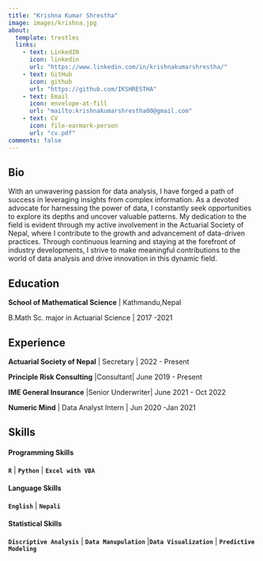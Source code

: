 ```yaml
---
title: "Krishna Kumar Shrestha"
image: images/krishna.jpg
about: 
  template: trestles
  links:
    - text: LinkedIN
      icon: linkedin
      url: "https://www.linkedin.com/in/krishnakumarshrestha/"
    - text: GitHub
      icon: github
      url: "https://github.com/IKSHRESTHA"
    - text: Email
      icon: envelope-at-fill
      url: "mailto:krishnakumarshrestha00@gmail.com"
    - text: CV
      icon: file-earmark-person
      url: "cv.pdf"
comments: false
---
```


::: column-page
## Bio

With an unwavering passion for data analysis, I have forged a path of success in leveraging insights from complex information. As a devoted advocate for harnessing the power of data, I constantly seek opportunities to explore its depths and uncover valuable patterns. My dedication to the field is evident through my active involvement in the Actuarial Society of Nepal, where I contribute to the growth and advancement of data-driven practices. Through continuous learning and staying at the forefront of industry developments, I strive to make meaningful contributions to the world of data analysis and drive innovation in this dynamic field.

## Education

**School of Mathematical Science** \| Kathmandu,Nepal

B.Math Sc. major in Actuarial Science \| 2017 -2021

## Experience

**Actuarial Society of Nepal** \| Secretary \| 2022 - Present

**Principle Risk Consulting** \|Consultant\| June 2019 - Present

**IME General Insurance** \|Senior Underwriter\| June 2021 - Oct 2022

**Numeric Mind** \| Data Analyst Intern \| Jun 2020 -Jan 2021

## **Skills**

#### **Programming Skills**

**`R`** \| **`Python`** \| **`Excel with VBA`**

#### **Language Skills**

**`English`** \| **`Nepali`**

#### **Statistical Skills**

**`Discriptive Analysis`** \| **`Data Manupulation`** \|**`Data Visualization`** \| **`Predictive Modeling`**
:::

